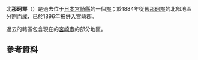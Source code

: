 {{日本郡 (廢除)|
| 郡 = 北那珂郡
| 日文原名 = 北那珂郡
| 平假名 = きたなかぐん
| 羅馬字拼音 = Kitanaka-gun
| 地圖=
| 廢除時間 = 1896年
| 廢除理由 = 併入
| 廢除時處置 = '''北那珂郡''' → [[宮崎郡|宮崎郡]]
| 現在郡 = 
| 都道府縣 = 宮崎縣
| 編號 = 
| 町 = 
| 村 =8 
| 經度 = 
| 緯度 = 
| 註記 = 
|}}
'''北那珂郡'''（{{jpn|j=北那珂郡|hg=きたなかぐん|rm=Kitanaka gun|f=y}}）是過去位于[[日本|日本]][[宮崎縣|宮崎縣]]的一個[[郡|郡]]；於1884年從舊[[那珂郡|那珂郡]]的北部地區分割而成，已於1896年被併入[[宮崎郡|宮崎郡]]。

過去的轄區包含現在的[[宮崎市|宮崎市]]的部分地區。

==參考資料==
<div class="references-small">
<references />
</div>

{{宮崎縣}}